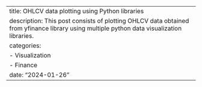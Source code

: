 ---
title: OHLCV data plotting using Python libraries
description: This post consists of plotting OHLCV data obtained from yfinance library using multiple python data visualization libraries.
categories:
  - Visualization
  - Finance
date: "2024-01-26"
---